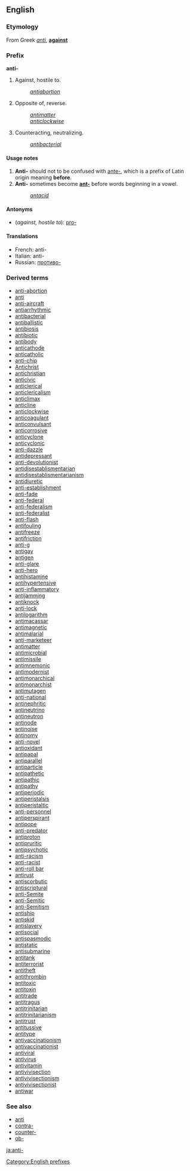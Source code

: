 ==English==
===Etymology===
From Greek ''[[anti]]'', '''[[against]]''' 

===Prefix===
'''anti-'''

#Against, hostile to.
#:''[[antiabortion]]''
#Opposite of, reverse.
#:''[[antimatter]]''
#:''[[anticlockwise]]''
#Counteracting, neutralizing.
#:''[[antibacterial]]''

====Usage notes====
#'''Anti-''' should not to be confused with [[ante-]], which is a prefix of Latin origin meaning '''before'''.
#'''Anti-''' sometimes become '''[[ant-]]''' before words beginning in a vowel.
#:''[[antacid]]''

====Antonyms====
*(''against, hostile to''): [[pro-]]

====Translations====
*French: anti-
*Italian: anti-
*Russian: [[противо-]]

===Derived terms===
<!--Don't add terms in which the prefix is ant- : add these to [[ant-]] instead-->
*[[anti-abortion]]
*[[anti]]
*[[anti-aircraft]]
*[[antiarrhythmic]]
*[[antibacterial]]
*[[antiballistic]]
*[[antibiosis]]
*[[antibiotic]]
*[[antibody]]
*[[anticathode]]
*[[anticatholic]]
*[[anti-chip]]
*[[Antichrist]]
*[[antichristian]]
*[[anticivic]]
*[[anticlerical]]
*[[anticlericalism]]
*[[anticlimax]]
*[[anticline]]
*[[anticlockwise]]
*[[anticoagulant]]
*[[anticonvulsant]]
*[[anticorrosive]]
*[[anticyclone]]
*[[anticyclonic]]
*[[anti-dazzle]]
*[[antidepressant]]
*[[anti-devolutionist]]
*[[antidisestablismentarian]]
*[[antidisestablismentarianism]]
*[[antidiuretic]]
*[[anti-establishment]]
*[[anti-fade]]
*[[anti-federal]]
*[[anti-federalism]]
*[[anti-federalist]]
*[[anti-flash]]
*[[antifouling]]
*[[antifreeze]]
*[[antifriction]]
*[[anti-g]]
*[[antigay]]
*[[antigen]]
*[[anti-glare]]
*[[anti-hero]]
*[[antihistamine]]
*[[antihypertensive]]
*[[anti-inflammatory]]
*[[antijamming]]
*[[antiknock]]
*[[anti-lock]]
*[[antilogarithm]]
*[[antimacassar]]
*[[antimagnetic]]
*[[antimalarial]]
*[[anti-marketeer]]
*[[antimatter]]
*[[antimicrobial]]
*[[antimissile]]
*[[antimnemonic]]
*[[antimodernist]]
*[[antimonarchical]]
*[[antimonarchist]]
*[[antimutagen]]
*[[anti-national]]
*[[antinephritic]]
*[[antineutrino]]
*[[antineutron]]
*[[antinode]]
*[[antinoise]]
*[[antinomy]]
*[[anti-novel]]
*[[antioxidant]]
*[[antipapal]]
*[[antiparallel]]
*[[antiparticle]]
*[[antipathetic]]
*[[antipathic]]
*[[antipathy]]
*[[antiperiodic]]
*[[antiperistalsis]]
*[[antiperistaltic]]
*[[anti-personnel]]
*[[antiperspirant]]
*[[antipope]]
*[[anti-predator]]
*[[antiproton]]
*[[antipruritic]]
*[[antipsychotic]]
*[[anti-racism]]
*[[anti-racist]]
*[[anti-roll bar]]
*[[antirust]]
*[[antiscorbutic]]
*[[antiscriptural]]
*[[anti-Semite]]
*[[anti-Semitic]]
*[[anti-Semitism]]
*[[antiship]]
*[[antiskid]]
*[[antislavery]]
*[[antisocial]]
*[[antispasmodic]]
*[[antistatic]]
*[[antisubmarine]]
*[[antitank]]
*[[antiterrorist]]
*[[antitheft]]
*[[antithrombin]]
*[[antitoxic]]
*[[antitoxin]]
*[[antitrade]]
*[[antitragus]]
*[[antitrinitarian]]
*[[antitrinitarianism]]
*[[antitrust]]
*[[antitussive]]
*[[antitype]]
*[[antivaccinationism]]
*[[antivaccinationist]]
*[[antiviral]]
*[[antivirus]]
*[[antivitamin]]
*[[antivivisection]]
*[[antivivisectionism]]
*[[antivivisectionist]]
*[[antiwar]]

===See also===
*[[anti]]<!--adjective and noun-->
*[[contra-]]
*[[counter-]]
*[[ob-]]

[[Category:English prefixes]]

[[ja:anti-]]